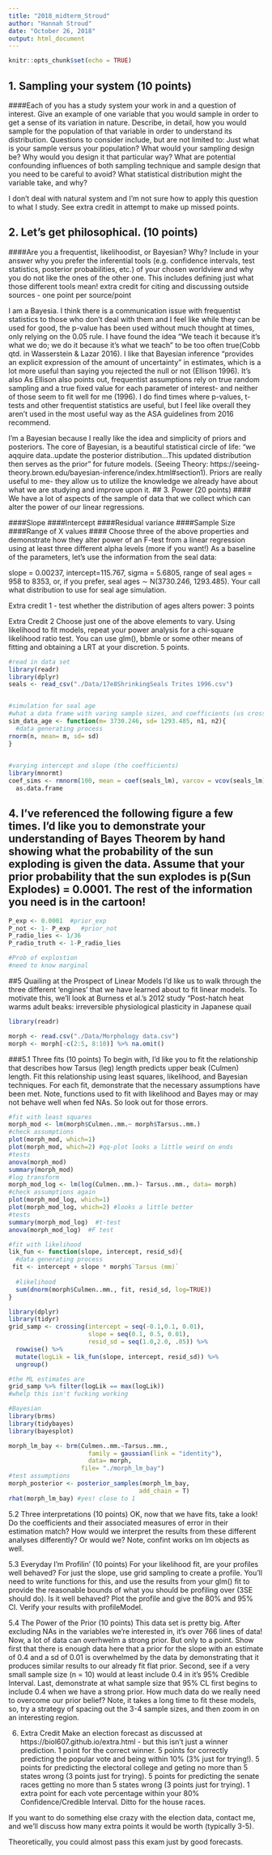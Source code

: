 ```yaml
---
title: "2018_midterm_Stroud"
author: "Hannah Stroud"
date: "October 26, 2018"
output: html_document
---
```


```r
knitr::opts_chunk$set(echo = TRUE)
```

## 1. Sampling your system (10 points)
####Each of you has a study system your work in and a question of interest. Give an example of one variable that you would sample in order to get a sense of its variation in nature. Describe, in detail, how you would sample for the population of that variable in order to understand its distribution. Questions to consider include, but are not limited to: Just what is your sample versus your population? What would your sampling design be? Why would you design it that particular way? What are potential confounding influences of both sampling technique and sample design that you need to be careful to avoid? What statistical distribution might the variable take, and why?

I don't deal with natural system and I'm not sure how to apply this question to what I study. See extra credit in attempt to make up missed points.  

## 2. Let’s get philosophical. (10 points)
####Are you a frequentist, likelihoodist, or Bayesian? Why? Include in your answer why you prefer the inferential tools (e.g. confidence intervals, test statistics, posterior probabilities, etc.) of your chosen worldview and why you do not like the ones of the other one. This includes defining just what those different tools mean! extra credit for citing and discussing outside sources - one point per source/point

I am a Bayesia. I think there is a communication issue with frequentist statistics to those who don't deal with them and I feel like while they can be used for good, the p-value has been used without much thought at times, only relying on the 0.05 rule. I have found the idea "We teach it because it’s what we do; we do it because it’s what we teach" to be too often true(Cobb qtd. in Wasserstein & Lazar 2016). I like that Bayesian inference "provides an explicit expression of the amount of uncertainty" in estimates, which is a lot more useful than saying you rejected the null or not (Ellison 1996). It's also  As Ellison also points out, frequentist assumptions rely on true random sampling and a true fixed value for each parameter of interest- and neither of those seem to fit well for me (1996). I do find times where p-values, t-tests and other frequentist statistics are useful, but I feel like overall they aren't used in the most useful way as the ASA guidelines from 2016 recommend. 

I'm a Bayesian because I really like the idea and simplicity of priors and posteriors. The core of Bayesian, is a beautiful statistical circle of life: "we aqquire data..update the posterior distribution...This updated distribution then serves as the prior" for future models.  (Seeing Theory: https://seeing-theory.brown.edu/bayesian-inference/index.html#section1). Priors are really useful to me- they allow us to utilize the knowledge we already have about what we are studying and improve upon it. 
## 3. Power (20 points)
#### We have a lot of aspects of the sample of data that we collect which can alter the power of our linear regressions.

####Slope
####Intercept
####Residual variance
####Sample Size
####Range of X values
#### Choose three of the above properties and demonstrate how they alter power of an F-test from a linear regression using at least three different alpha levels (more if you want!) As a baseline of the parameters, let’s use the information from the seal data:

slope = 0.00237, intercept=115.767, sigma = 5.6805, range of seal ages = 958 to 8353, or, if you prefer, seal ages ∼ N(3730.246, 1293.485). Your call what distribution to use for seal age simulation.

Extra credit 1 - test whether the distribution of ages alters power: 3 points

Extra Credit 2 Choose just one of the above elements to vary. Using likelihood to fit models, repeat your power analysis for a chi-square likelihood ratio test. You can use glm(), bbmle or some other means of fitting and obtaining a LRT at your discretion. 5 points.  

```r
#read in data set 
library(readr)
library(dplyr)
seals <- read_csv("./Data/17e8ShrinkingSeals Trites 1996.csv")


#simulation for seal age 
#what a data frame with varing sample sizes, and coefficients (us crossing coef_sims?)
sim_data_age <- function(m= 3730.246, sd= 1293.485, n1, n2){
  #data generating process 
rnorm(n, mean= m, sd= sd)  
}
  

#varying intercept and slope (the coefficients)
library(mnormt)
coef_sims <- rmnorm(100, mean = coef(seals_lm), varcov = vcov(seals_lm)) %>%
  as.data.frame

```

## 4. I’ve referenced the following figure a few times. I’d like you to demonstrate your understanding of Bayes Theorem by hand showing what the probability of the sun exploding is given the data. Assume that your prior probability that the sun explodes is p(Sun Explodes) = 0.0001. The rest of the information you need is in the cartoon!

```r
P_exp <- 0.0001  #prior_exp
P_not <- 1- P_exp   #prior_not
P_radio_lies <- 1/36
P_radio_truth <- 1-P_radio_lies

#Prob of explostion
#need to know marginal 

```
##5 Quailing at the Prospect of Linear Models
I’d like us to walk through the three different ‘engines’ that we have learned about to fit linear models. To motivate this, we’ll look at Burness et al.’s 2012 study "Post-hatch heat warms adult beaks: irreversible physiological plasticity in Japanese quail 

```r
library(readr)

morph <- read.csv("./Data/Morphology data.csv")
morph <- morph[-c(2:5, 8:10)] %>% na.omit()
```

###5.1 Three fits (10 points)
To begin with, I’d like you to fit the relationship that describes how Tarsus (leg) length predicts upper beak (Culmen) length. Fit this relationship using least squares, likelihood, and Bayesian techniques. For each fit, demonstrate that the necessary assumptions have been met. Note, functions used to fit with likelihood and Bayes may or may not behave well when fed NAs. So look out for those errors.
```r
#fit with least squares
morph_mod <- lm(morph$Culmen..mm.~ morph$Tarsus..mm.)
#check assumptions 
plot(morph_mod, which=1)   
plot(morph_mod, which=2) #qq-plot looks a little weird on ends 
#tests
anova(morph_mod)
summary(morph_mod)
#log transform 
morph_mod_log <- lm(log(Culmen..mm.)~ Tarsus..mm., data= morph)
#check assumptions again 
plot(morph_mod_log, which=1)
plot(morph_mod_log, which=2) #looks a little better 
#tests
summary(morph_mod_log)  #t-test
anova(morph_mod_log)  #F test
```

```r
#fit with likelihood
lik_fun <- function(slope, intercept, resid_sd){
  #data generating process
 fit <- intercept + slope * morph$`Tarsus (mm)`
  
  #likelihood
  sum(dnorm(morph$Culmen..mm., fit, resid_sd, log=TRUE))
}

library(dplyr)
library(tidyr)
grid_samp <- crossing(intercept = seq(-0.1,0.1, 0.01),
                      slope = seq(0.1, 0.5, 0.01),
                      resid_sd = seq(1.0,2.0, .05)) %>%
  rowwise() %>%
  mutate(logLik = lik_fun(slope, intercept, resid_sd)) %>%
  ungroup()

#the ML estimates are
grid_samp %>% filter(logLik == max(logLik))
#whelp this isn't fucking working 
```

```r
#Bayesian 
library(brms)
library(tidybayes)
library(bayesplot)

morph_lm_bay <- brm(Culmen..mm.~Tarsus..mm.,
                      family = gaussian(link = "identity"),
                      data= morph,
                    file= "./morph_lm_bay")
#test assumptions 
morph_posterior <- posterior_samples(morph_lm_bay, 
                                    add_chain = T)
rhat(morph_lm_bay) #yes! close to 1
```

5.2 Three interpretations (10 points)
OK, now that we have fits, take a look! Do the coefficients and their associated measures of error in their estimation match? How would we interpret the results from these different analyses differently? Or would we? Note, confint works on lm objects as well.

5.3 Everyday I’m Profilin’ (10 points)
For your likelihood fit, are your profiles well behaved? For just the slope, use grid sampling to create a profile. You’ll need to write functions for this, and use the results from your glm() fit to provide the reasonable bounds of what you should be profiling over (3SE should do). Is it well behaved? Plot the profile and give the 80% and 95% CI. Verify your results with profileModel.

5.4 The Power of the Prior (10 points)
This data set is pretty big. After excluding NAs in the variables we’re interested in, it’s over 766 lines of data! Now, a lot of data can overhwelm a strong prior. But only to a point. Show first that there is enough data here that a prior for the slope with an estimate of 0.4 and a sd of 0.01 is overwhelmed by the data by demonstrating that it produces similar results to our already fit flat prior. Second, see if a very small sample size (n = 10) would at least include 0.4 in it’s 95% Credible Interval. Last, demonstrate at what sample size that 95% CL first begins to include 0.4 when we have a strong prior. How much data do we really need to overcome our prior belief? Note, it takes a long time to fit these models, so, try a strategy of spacing out the 3-4 sample sizes, and then zoom in on an interesting region.

6. Extra Credit
Make an election forecast as discussed at https://biol607.github.io/extra.html - but this isn’t just a winner prediction. 1 point for the correct winner. 5 points for correctly predicting the popular vote and being within 10% (3% just for trying!). 5 points for predicting the electoral college and geting no more than 5 states wrong (3 points just for trying). 5 points for predicting the senate races getting no more than 5 states wrong (3 points just for trying). 1 extra point for each vote percentage within your 80% Confidence/Credible Interval. Ditto for the house races.

If you want to do something else crazy with the election data, contact me, and we’ll discuss how many extra points it would be worth (typically 3-5).

Theoretically, you could almost pass this exam just by good forecasts.


